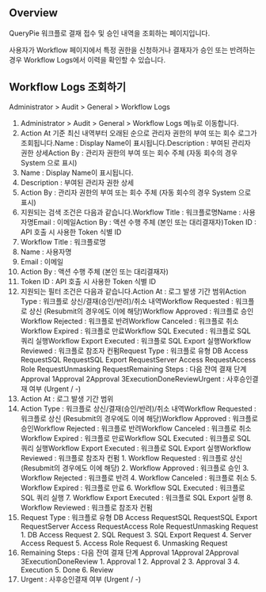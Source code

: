 ## Overview
QueryPie 워크플로 결재 접수 및 승인 내역을 조회하는 페이지입니다.

사용자가 Workflow 페이지에서 특정 권한을 신청하거나 결재자가 승인 또는 반려하는 경우 Workflow Logs에서 이력을 확인할 수 있습니다.

## Workflow Logs 조회하기
Administrator > Audit > General > Workflow Logs

1. Administrator > Audit > General > Workflow Logs 메뉴로 이동합니다.
2. Action At 기준 최신 내역부터 오래된 순으로 관리자 권한의 부여 또는 회수 로그가 조회됩니다.Name : Display Name이 표시됩니다.Description : 부여된 관리자 권한 상세Action By : 관리자 권한의 부여 또는 회수 주체 (자동 회수의 경우 System 으로 표시)
  1. Name : Display Name이 표시됩니다.
  2. Description : 부여된 관리자 권한 상세
  3. Action By : 관리자 권한의 부여 또는 회수 주체 (자동 회수의 경우 System 으로 표시)
3. 지원되는 검색 조건은 다음과 같습니다.Workflow Title : 워크플로명Name : 사용자명Email : 이메일Action By : 액션 수행 주체 (본인 또는 대리결재자)Token ID : API 호출 시 사용한 Token 식별 ID
  1. Workflow Title : 워크플로명
  2. Name : 사용자명
  3. Email : 이메일
  4. Action By : 액션 수행 주체 (본인 또는 대리결재자)
  5. Token ID : API 호출 시 사용한 Token 식별 ID
4. 지원되는 필터 조건은 다음과 같습니다.Action At : 로그 발생 기간 범위Action Type : 워크플로 상신/결재(승인/반려)/취소 내역Workflow Requested : 워크플로 상신 (Resubmit의 경우에도 이에 해당)Workflow Approved : 워크플로 승인Workflow Rejected : 워크플로 반려Workflow Canceled : 워크플로 취소Workflow Expired : 워크플로 만료Workflow SQL Executed : 워크플로 SQL 쿼리 실행Workflow Export Executed : 워크플로 SQL Export 실행Workflow Reviewed : 워크플로 참조자 컨펌Request Type : 워크플로 유형 DB Access RequestSQL RequestSQL Export RequestServer Access RequestAccess Role RequestUnmasking RequestRemaining Steps : 다음 잔여 결재 단계 Approval 1Approval 2Approval 3ExecutionDoneReviewUrgent : 사후승인결재 여부 (Urgent / -)
  1. Action At : 로그 발생 기간 범위
  2. Action Type : 워크플로 상신/결재(승인/반려)/취소 내역Workflow Requested : 워크플로 상신 (Resubmit의 경우에도 이에 해당)Workflow Approved : 워크플로 승인Workflow Rejected : 워크플로 반려Workflow Canceled : 워크플로 취소Workflow Expired : 워크플로 만료Workflow SQL Executed : 워크플로 SQL 쿼리 실행Workflow Export Executed : 워크플로 SQL Export 실행Workflow Reviewed : 워크플로 참조자 컨펌
    1. Workflow Requested : 워크플로 상신 (Resubmit의 경우에도 이에 해당)
    2. Workflow Approved : 워크플로 승인
    3. Workflow Rejected : 워크플로 반려
    4. Workflow Canceled : 워크플로 취소
    5. Workflow Expired : 워크플로 만료
    6. Workflow SQL Executed : 워크플로 SQL 쿼리 실행
    7. Workflow Export Executed : 워크플로 SQL Export 실행
    8. Workflow Reviewed : 워크플로 참조자 컨펌
  3. Request Type : 워크플로 유형 DB Access RequestSQL RequestSQL Export RequestServer Access RequestAccess Role RequestUnmasking Request
    1. DB Access Request
    2. SQL Request
    3. SQL Export Request
    4. Server Access Request
    5. Access Role Request
    6. Unmasking Request
  4. Remaining Steps : 다음 잔여 결재 단계 Approval 1Approval 2Approval 3ExecutionDoneReview
    1. Approval 1
    2. Approval 2
    3. Approval 3
    4. Execution
    5. Done
    6. Review
  5. Urgent : 사후승인결재 여부 (Urgent / -)
